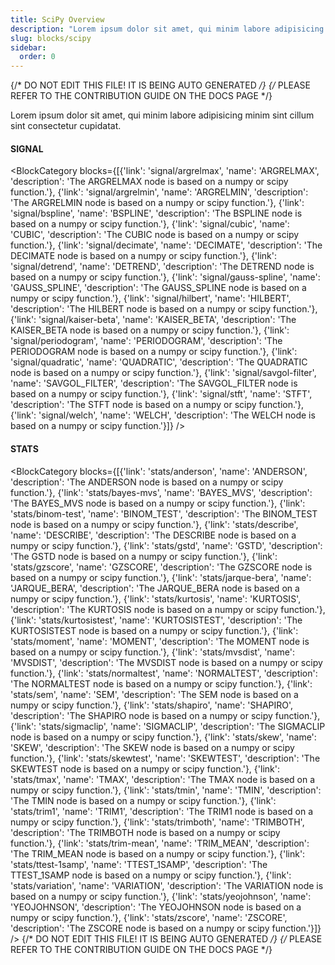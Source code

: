 ```yaml
---
title: SciPy Overview
description: "Lorem ipsum dolor sit amet, qui minim labore adipisicing minim sint cillum sint consectetur cupidatat."
slug: blocks/scipy
sidebar:
  order: 0
---
```


{/* DO NOT EDIT THIS FILE! IT IS BEING AUTO GENERATED */}
{/* PLEASE REFER TO THE CONTRIBUTION GUIDE ON THE DOCS PAGE */}


Lorem ipsum dolor sit amet, qui minim labore adipisicing minim sint cillum sint consectetur cupidatat.

 #### SIGNAL
<BlockCategory blocks={[{'link': 'signal/argrelmax', 'name': 'ARGRELMAX', 'description': 'The ARGRELMAX node is based on a numpy or scipy function.'}, {'link': 'signal/argrelmin', 'name': 'ARGRELMIN', 'description': 'The ARGRELMIN node is based on a numpy or scipy function.'}, {'link': 'signal/bspline', 'name': 'BSPLINE', 'description': 'The BSPLINE node is based on a numpy or scipy function.'}, {'link': 'signal/cubic', 'name': 'CUBIC', 'description': 'The CUBIC node is based on a numpy or scipy function.'}, {'link': 'signal/decimate', 'name': 'DECIMATE', 'description': 'The DECIMATE node is based on a numpy or scipy function.'}, {'link': 'signal/detrend', 'name': 'DETREND', 'description': 'The DETREND node is based on a numpy or scipy function.'}, {'link': 'signal/gauss-spline', 'name': 'GAUSS_SPLINE', 'description': 'The GAUSS_SPLINE node is based on a numpy or scipy function.'}, {'link': 'signal/hilbert', 'name': 'HILBERT', 'description': 'The HILBERT node is based on a numpy or scipy function.'}, {'link': 'signal/kaiser-beta', 'name': 'KAISER_BETA', 'description': 'The KAISER_BETA node is based on a numpy or scipy function.'}, {'link': 'signal/periodogram', 'name': 'PERIODOGRAM', 'description': 'The PERIODOGRAM node is based on a numpy or scipy function.'}, {'link': 'signal/quadratic', 'name': 'QUADRATIC', 'description': 'The QUADRATIC node is based on a numpy or scipy function.'}, {'link': 'signal/savgol-filter', 'name': 'SAVGOL_FILTER', 'description': 'The SAVGOL_FILTER node is based on a numpy or scipy function.'}, {'link': 'signal/stft', 'name': 'STFT', 'description': 'The STFT node is based on a numpy or scipy function.'}, {'link': 'signal/welch', 'name': 'WELCH', 'description': 'The WELCH node is based on a numpy or scipy function.'}]} />

 #### STATS
<BlockCategory blocks={[{'link': 'stats/anderson', 'name': 'ANDERSON', 'description': 'The ANDERSON node is based on a numpy or scipy function.'}, {'link': 'stats/bayes-mvs', 'name': 'BAYES_MVS', 'description': 'The BAYES_MVS node is based on a numpy or scipy function.'}, {'link': 'stats/binom-test', 'name': 'BINOM_TEST', 'description': 'The BINOM_TEST node is based on a numpy or scipy function.'}, {'link': 'stats/describe', 'name': 'DESCRIBE', 'description': 'The DESCRIBE node is based on a numpy or scipy function.'}, {'link': 'stats/gstd', 'name': 'GSTD', 'description': 'The GSTD node is based on a numpy or scipy function.'}, {'link': 'stats/gzscore', 'name': 'GZSCORE', 'description': 'The GZSCORE node is based on a numpy or scipy function.'}, {'link': 'stats/jarque-bera', 'name': 'JARQUE_BERA', 'description': 'The JARQUE_BERA node is based on a numpy or scipy function.'}, {'link': 'stats/kurtosis', 'name': 'KURTOSIS', 'description': 'The KURTOSIS node is based on a numpy or scipy function.'}, {'link': 'stats/kurtosistest', 'name': 'KURTOSISTEST', 'description': 'The KURTOSISTEST node is based on a numpy or scipy function.'}, {'link': 'stats/moment', 'name': 'MOMENT', 'description': 'The MOMENT node is based on a numpy or scipy function.'}, {'link': 'stats/mvsdist', 'name': 'MVSDIST', 'description': 'The MVSDIST node is based on a numpy or scipy function.'}, {'link': 'stats/normaltest', 'name': 'NORMALTEST', 'description': 'The NORMALTEST node is based on a numpy or scipy function.'}, {'link': 'stats/sem', 'name': 'SEM', 'description': 'The SEM node is based on a numpy or scipy function.'}, {'link': 'stats/shapiro', 'name': 'SHAPIRO', 'description': 'The SHAPIRO node is based on a numpy or scipy function.'}, {'link': 'stats/sigmaclip', 'name': 'SIGMACLIP', 'description': 'The SIGMACLIP node is based on a numpy or scipy function.'}, {'link': 'stats/skew', 'name': 'SKEW', 'description': 'The SKEW node is based on a numpy or scipy function.'}, {'link': 'stats/skewtest', 'name': 'SKEWTEST', 'description': 'The SKEWTEST node is based on a numpy or scipy function.'}, {'link': 'stats/tmax', 'name': 'TMAX', 'description': 'The TMAX node is based on a numpy or scipy function.'}, {'link': 'stats/tmin', 'name': 'TMIN', 'description': 'The TMIN node is based on a numpy or scipy function.'}, {'link': 'stats/trim1', 'name': 'TRIM1', 'description': 'The TRIM1 node is based on a numpy or scipy function.'}, {'link': 'stats/trimboth', 'name': 'TRIMBOTH', 'description': 'The TRIMBOTH node is based on a numpy or scipy function.'}, {'link': 'stats/trim-mean', 'name': 'TRIM_MEAN', 'description': 'The TRIM_MEAN node is based on a numpy or scipy function.'}, {'link': 'stats/ttest-1samp', 'name': 'TTEST_1SAMP', 'description': 'The TTEST_1SAMP node is based on a numpy or scipy function.'}, {'link': 'stats/variation', 'name': 'VARIATION', 'description': 'The VARIATION node is based on a numpy or scipy function.'}, {'link': 'stats/yeojohnson', 'name': 'YEOJOHNSON', 'description': 'The YEOJOHNSON node is based on a numpy or scipy function.'}, {'link': 'stats/zscore', 'name': 'ZSCORE', 'description': 'The ZSCORE node is based on a numpy or scipy function.'}]} />
{/* DO NOT EDIT THIS FILE! IT IS BEING AUTO GENERATED */}
{/* PLEASE REFER TO THE CONTRIBUTION GUIDE ON THE DOCS PAGE */}
